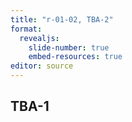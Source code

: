 ```yaml
---
title: "r-01-02, TBA-2"
format: 
  revealjs:
    slide-number: true
    embed-resources: true
editor: source
---
```


## TBA-1

:::notes

:::
